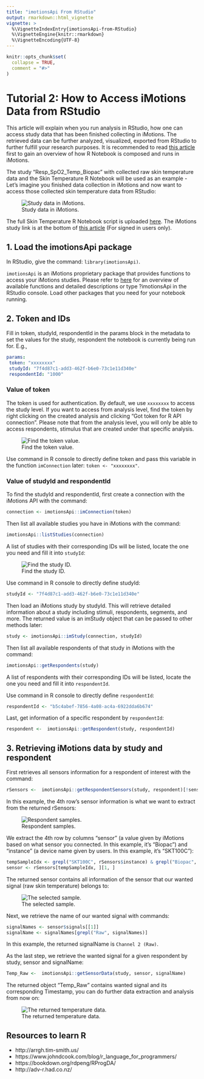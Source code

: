 ```yaml
---
title: "imotionsApi From RStudio"
output: rmarkdown::html_vignette
vignette: >
  %\VignetteIndexEntry{imotionsApi-from-RStudio}
  %\VignetteEngine{knitr::rmarkdown}
  %\VignetteEncoding{UTF-8}
---
```


```r
knitr::opts_chunk$set(
  collapse = TRUE,
  comment = "#>"
)
```

# Tutorial 2: How to Access iMotions Data from RStudio

This article will explain when you run analysis in RStudio, how one can access study data that has been finished
collecting in iMotions. The retrieved data can be further analyzed, visualized, exported from RStudio to further fulfill 
your research purposes. It is recommended to read [this article](https://github.com/imotions/R-library/tree/add_tutorials/documentation/article1-example-notebook-explained.html) first to gain an overview of how R Notebook is composed 
and runs in iMotions.

The study “Resp_SpO2_Temp_Biopac” with collected raw skin temperature data and the Skin Temperature R Notebook will be 
used as an example - Let’s imagine you finished data collection in iMotions and now want to access those collected skin 
temperature data from RStudio:

![Study data in iMotions.](tutorial2-1.png)

The full Skin Temperature R Notebook script is uploaded [here](https://github.com/imotions/R-library/blob/main/imotionsApi/example-notebooks/SkinTemperature.Rmd).
The iMotions study link is at the bottom of [this article](https://help.imotions.com/hc/en-us/articles/4405330087442) (For signed in users only).

## 1. Load the imotionsApi package

In RStudio, give the command: `library(imotionsApi)`.

`imotionsApi` is an iMotions proprietary package that provides functions to access your iMotions studies. Please refer to
[here](https://raw.githubusercontent.com/imotions/R-library/add_tutorials/documentation/imotionsApi_2.1.2.pdf) for an overview of available functions and detailed descriptions or type ?imotionsApi in the RStudio console. 
Load other packages that you need for your notebook running.

## 2. Token and IDs

Fill in token, studyId, respondentId in the params block in the metadata to set the values for the study, respondent the notebook is currently being run for. E.g., 

```yaml
params:
 token: "xxxxxxxx"
 studyId: "7f4d87c1-add3-462f-b6e0-73c1e11d340e"
 respondentId: "1000"
```

### Value of token 
The token is used for authentication. By default, we use `xxxxxxxx` to access the study level. If you want to access 
from analysis level, find the token by right clicking on the created analysis and clicking “Got token for R API
connection”. Please note that from the analysis level, you will only be able to access respondents, stimulus that are
created under that specific analysis.

![Find the token value.](tutorial2-2.png)

Use command in R console to directly define token and pass this variable in the function `imConnection` later: 
`token <- "xxxxxxxx"`.

### Value of studyId and respondentId

To find the studyId and respondentId, first create a connection with the iMotions API with the command:

```r
connection <- imotionsApi::imConnection(token)
```

Then list all available studies you have in iMotions with the command:

```r
imotionsApi::listStudies(connection)
```

A list of studies with their corresponding IDs will be listed, locate the one you need and fill it into `studyId`:

![Find the study ID.](tutorial2-3.png)

Use command in R console to directly define studyId:

```r
studyId <- "7f4d87c1-add3-462f-b6e0-73c1e11d340e"
```


Then load an iMotions study by studyId. This will retrieve detailed information about a study including stimuli, 
respondents, segments, and more. The returned value is an imStudy object that can be passed to other methods later:

```r
study <- imotionsApi::imStudy(connection, studyId)
```

Then list all available respondents of that study in iMotions with the command:

```r
imotionsApi::getRespondents(study)
```

A list of respondents with their corresponding IDs will be listed, locate the one you need and fill it into 
`respondentId`.

Use command in R console to directly define `respondentId`:

```r
respondentId <- "b5c4abef-7856-4a08-ac4a-6922dda6b674"
```

Last, get information of a specific respondent by `respondentId`:

```r
respondent <-  imotionsApi::getRespondent(study, respondentId)
```


## 3. Retrieving iMotions data by study and respondent

First retrieves all sensors information for a respondent of interest with the command:


```r
rSensors <-  imotionsApi::getRespondentSensors(study, respondent)[!sensor == "R Analysis" & eventSourceType == "Sensor", ]
```

In this example, the 4th row’s sensor information is what we want to extract from the returned rSensors:

![Respondent samples.](tutorial2-4.png)

We extract the 4th row by columns “sensor” (a value given by iMotions based on what sensor you connected. In this
example, it’s “Biopac”) and “instance” (a device name given by users. In this example, it’s “SKT100C”):

```r
tempSampleIdx <- grepl("SKT100C", rSensors$instance) & grepl("Biopac", rSensors$sensor)
sensor <- rSensors[tempSampleIdx, ][1, ]
```

The returned sensor contains all information of the sensor that our wanted signal (raw skin temperature) belongs to:

![The selected sample.](tutorial2-5.png)

Next, we retrieve the name of our wanted signal with commands:


```r
signalNames <- sensor$signals[[1]]
signalName <- signalNames[grepl("Raw", signalNames)]
```

In this example, the returned signalName is `Channel 2 (Raw)`.

As the last step, we retrieve the wanted signal for a given respondent by study, sensor and signalName:

```r
Temp_Raw <-  imotionsApi::getSensorData(study, sensor, signalName)
```

The returned object “Temp_Raw” contains wanted signal and its corresponding Timestamp, you can do further data extraction and analysis from now on:

![The returned temperature data.](tutorial2-6.png)

## Resources to learn R

- http://arrgh.tim-smith.us/
- https://www.johndcook.com/blog/r_language_for_programmers/
- https://bookdown.org/rdpeng/RProgDA/
- http://adv-r.had.co.nz/
